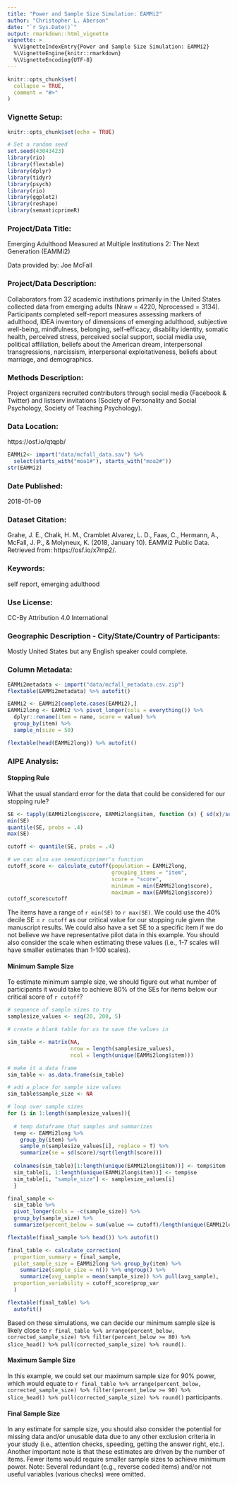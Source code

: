 ```yaml
---
title: "Power and Sample Size Simulation: EAMMi2"
author: "Christopher L. Aberson"
date: "`r Sys.Date()`"
output: rmarkdown::html_vignette
vignette: >
  %\VignetteIndexEntry{Power and Sample Size Simulation: EAMMi2}
  %\VignetteEngine{knitr::rmarkdown}
  %\VignetteEncoding{UTF-8}
---
```


```r
knitr::opts_chunk$set(
  collapse = TRUE,
  comment = "#>"
)
```

### Vignette Setup: 

```r
knitr::opts_chunk$set(echo = TRUE)

# Set a random seed
set.seed(43043423)
library(rio)
library(flextable)
library(dplyr)
library(tidyr)
library(psych)
library(rio)
library(ggplot2)
library(reshape)
library(semanticprimeR)
```

### Project/Data Title: 

Emerging Adulthood Measured at Multiple Institutions 2: The Next Generation (EAMMi2)

Data provided by: Joe McFall


### Project/Data Description: 

Collaborators from 32 academic institutions primarily in the United States collected data from emerging adults (Nraw = 4220, Nprocessed = 3134). Participants completed self-report measures assessing markers of adulthood, IDEA inventory of dimensions of emerging adulthood, subjective well-being, mindfulness, belonging, self-efficacy, disability identity, somatic health, perceived stress, perceived social support, social media use, political affiliation, beliefs about the American dream, interpersonal transgressions, narcissism, interpersonal exploitativeness, beliefs about marriage, and demographics.


### Methods Description: 

Project organizers recruited contributors through social media (Facebook & Twitter) and listserv invitations (Society of Personality and Social Psychology, Society of Teaching Psychology). 

### Data Location:

https://osf.io/qtqpb/

```r
EAMMi2<- import("data/mcfall_data.sav") %>% 
  select(starts_with("moa1#"), starts_with("moa2#"))
str(EAMMi2)
```

### Date Published: 

2018-01-09 

### Dataset Citation:

Grahe, J. E., Chalk, H. M., Cramblet Alvarez, L. D., Faas, C., Hermann, A., McFall, J. P., & Molyneux, K. (2018, January 10). EAMMi2 Public Data. Retrieved from: https://osf.io/x7mp2/.

### Keywords:

self report, emerging adulthood

### Use License:

CC-By Attribution 4.0 International

### Geographic Description - City/State/Country of Participants: 

Mostly United States but any English speaker could complete. 

### Column Metadata:

```r
EAMMi2metadata <- import("data/mcfall_metadata.csv.zip")
flextable(EAMMi2metadata) %>% autofit()

EAMMi2 <- EAMMi2[complete.cases(EAMMi2),]
EAMMi2long <- EAMMi2 %>% pivot_longer(cols = everything()) %>% 
  dplyr::rename(item = name, score = value) %>% 
  group_by(item) %>% 
  sample_n(size = 50)

flextable(head(EAMMi2long)) %>% autofit()
```

### AIPE Analysis:

#### Stopping Rule

What the usual standard error for the data that could be considered for our stopping rule?

```r
SE <- tapply(EAMMi2long$score, EAMMi2long$item, function (x) { sd(x)/sqrt(length(x)) })
min(SE)
quantile(SE, probs = .4)
max(SE)

cutoff <- quantile(SE, probs = .4)

# we can also use semanticprimer's function
cutoff_score <- calculate_cutoff(population = EAMMi2long,
                                 grouping_items = "item",
                                 score = "score",
                                 minimum = min(EAMMi2long$score),
                                 maximum = max(EAMMi2long$score))
cutoff_score$cutoff
```

The items have a range of `r min(SE)` to `r max(SE)`. We could use the 40% decile SE = `r cutoff` as our critical value for our stopping rule given the manuscript results. We could also have a set SE to a specific item if we do not believe we have representative pilot data in this example. You should also consider the scale when estimating these values (i.e., 1-7 scales will have smaller estimates than 1-100 scales). 

#### Minimum Sample Size

To estimate minimum sample size, we should figure out what number of participants it would take to achieve 80% of the SEs for items below our critical score of `r cutoff`?

```r
# sequence of sample sizes to try
samplesize_values <- seq(20, 200, 5)

# create a blank table for us to save the values in 

sim_table <- matrix(NA, 
                    nrow = length(samplesize_values), 
                    ncol = length(unique(EAMMi2long$item)))

# make it a data frame
sim_table <- as.data.frame(sim_table)

# add a place for sample size values 
sim_table$sample_size <- NA

# loop over sample sizes
for (i in 1:length(samplesize_values)){
    
  # temp dataframe that samples and summarizes
  temp <- EAMMi2long %>% 
    group_by(item) %>% 
    sample_n(samplesize_values[i], replace = T) %>% 
    summarize(se = sd(score)/sqrt(length(score))) 
  
  colnames(sim_table)[1:length(unique(EAMMi2long$item))] <- temp$item
  sim_table[i, 1:length(unique(EAMMi2long$item))] <- temp$se
  sim_table[i, "sample_size"] <- samplesize_values[i]
  }

final_sample <- 
  sim_table %>% 
  pivot_longer(cols = -c(sample_size)) %>% 
  group_by(sample_size) %>% 
  summarize(percent_below = sum(value <= cutoff)/length(unique(EAMMi2long$item))) %>% ungroup()

flextable(final_sample %>% head()) %>% autofit()
```

```r
final_table <- calculate_correction(
  proportion_summary = final_sample,
  pilot_sample_size = EAMMi2long %>% group_by(item) %>% 
    summarize(sample_size = n()) %>% ungroup() %>% 
    summarize(avg_sample = mean(sample_size)) %>% pull(avg_sample),
  proportion_variability = cutoff_score$prop_var
  )

flextable(final_table) %>% 
  autofit()
```

Based on these simulations, we can decide our minimum sample size is likely close to `r final_table %>% arrange(percent_below, corrected_sample_size) %>% filter(percent_below >= 80) %>% slice_head() %>% pull(corrected_sample_size) %>% round()`.

#### Maximum Sample Size

In this example, we could set our maximum sample size for 90% power, which would equate to `r final_table %>% arrange(percent_below, corrected_sample_size) %>% filter(percent_below >= 90) %>% slice_head() %>% pull(corrected_sample_size) %>% round()` participants. 

#### Final Sample Size

In any estimate for sample size, you should also consider the potential for missing data and/or unusable data due to any other exclusion criteria in your study (i.e., attention checks, speeding, getting the answer right, etc.). Another important note is that these estimates are driven by the number of items. Fewer items would require smaller sample sizes to achieve minimum power. Note: Several redundant (e.g., reverse coded items) and/or not useful variables (various checks) were omitted. 

